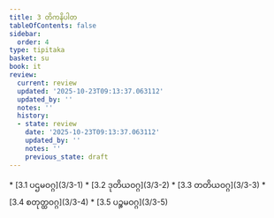 ```yaml
---
title: 3 တိကနိပါတ
tableOfContents: false
sidebar:
  order: 4
type: tipitaka
basket: su
book: it
review:
  current: review
  updated: '2025-10-23T09:13:37.063112'
  updated_by: ''
  notes: ''
  history:
  - state: review
    date: '2025-10-23T09:13:37.063112'
    updated_by: ''
    notes: ''
    previous_state: draft
---
```



<ReviewStatus review={frontmatter.review} showDetails={true} />

<HypothesisAnnotation frontmatter={frontmatter} />

<DynamicBreadcrumb />



<TableOfContents book="it" section="3">
* [3.1 ပဌမဝဂ္ဂ](3/3-1)
* [3.2 ဒုတိယဝဂ္ဂ](3/3-2)
* [3.3 တတိယဝဂ္ဂ](3/3-3)
* [3.4 စတုတ္ထဝဂ္ဂ](3/3-4)
* [3.5 ပဉ္စမဝဂ္ဂ](3/3-5)
</TableOfContents>